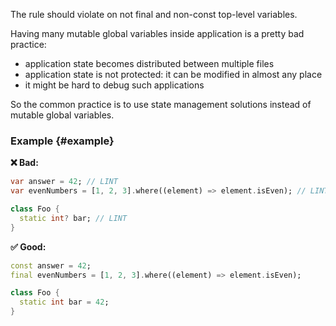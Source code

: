 
<RuleDetails version="4.10.0" severity="warning" />

The rule should violate on not final and non-const top-level variables.

Having many mutable global variables inside application is a pretty bad practice:

- application state becomes distributed between multiple files
- application state is not protected: it can be modified in almost any place
- it might be hard to debug such applications

So the common practice is to use state management solutions instead of mutable global variables.

### Example {#example}

**❌ Bad:**

```dart
var answer = 42; // LINT
var evenNumbers = [1, 2, 3].where((element) => element.isEven); // LINT

class Foo {
  static int? bar; // LINT
}
```

**✅ Good:**

```dart
const answer = 42;
final evenNumbers = [1, 2, 3].where((element) => element.isEven);

class Foo {
  static int bar = 42;
}
```
